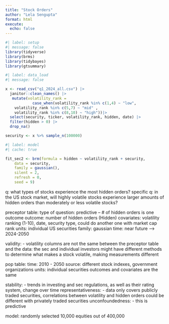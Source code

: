 ```yaml
---
title: "Stock Orders"
author: "Lela Sengupta"
format: html
execute: 
  echo: false
---
```


```r
#| label: setup
#| message: false
library(tidyverse)
library(brms)
library(tidybayes)
library(gtsummary)
```

```r
#| label: data_load
#| message: false

x <- read_csv("q1_2024_all.csv") |> 
  janitor::clean_names() |>
   mutate(volatility_rank = 
            case_when(volatility_rank %in% c(1,4) ~ "low",
    volatility_rank %in% c(5,7) ~ "mid" ,
    volatility_rank %in% c(8,10) ~ "high"))|>
  select(security, ticker, volatility_rank, hidden, date) |>
  filter(hidden > 0) |>
  drop_na() 

security <- x %>% sample_n(100000)
```


```r
#| label: model
#| cache: true

fit_sec2 <- brm(formula = hidden ~ volatility_rank + security,
    data = security,
    family = gaussian(),
    silent = 2,
    refresh = 0,
    seed = 9)
```

q: what types of stocks experience the most hidden orders?
specific q: in the US stock market, will highly volatile stocks experience larger amounts of hidden orders than moderately or less volatile stocks?

preceptor table:
type of question: predictive -- # of hidden orders is one outcome
outcome: number of hidden orders (Hidden)
covariates: volatility ranking (1-10), date, security type, could do another one with market cap rank
units: individual US securities
family: gaussian
time: near future --> 2024-2050

validity: 
- volatility columns are not the same between the preceptor table and the data: the sec and individual investors might have different methods to determine what makes a stock volatile, making measurements different

pop table:
time: 2010 - 2050
source: different stock indexes, government organizations
units: individual securities
outcomes and covariates are the same

stability:
- trends in investing and sec regulations, as well as their rating system, change over time
representativeness:
- data only covers publicly traded securities, correlations between volatility and hidden orders could be different with privately traded securities
unconfoundedness:
- this is predictive

model: randomly selected 10,000 equities out of 400,000 
